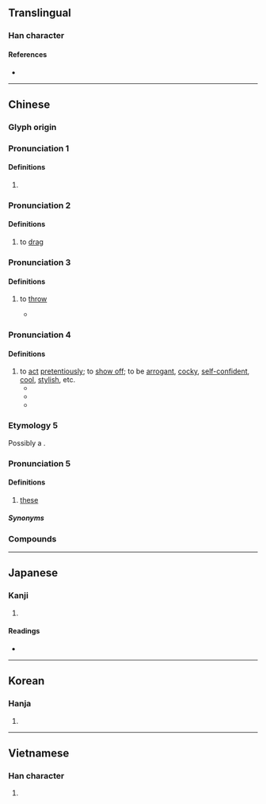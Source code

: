 {{character info}}
==Translingual==

===Han character===
{{Han char|rn=64|rad=手|as=06|sn=9|four=55006|canj=QLWP|ids=⿰扌曳}}

====References====
* {{Han ref|kx=0428.230|dkj=12013|dj=0777.170|hdz=31869.030|uh=62FD|ud=25341|bh=ABFB|bd=44027}}

----

==Chinese==

===Glyph origin===
{{Han etym}}

<!--|mn=chhōa-->{{attention|zh}}

===Pronunciation 1===
{{zh-forms}}
{{zh-pron
|m=yè
|c=jai6
|oc=y
|cat=v
}}

====Definitions====
{{zh-hanzi}}

# {{zh-alt-form|曳|to [[drag]]; to [[tow]]}}

===Pronunciation 2===
{{zh-forms|alt=𢶀}}
{{zh-pron
|m=zhuài
|cat=v
}}

====Definitions====
{{zh-hanzi}}

# to [[drag]]

===Pronunciation 3===
{{zh-forms}}
{{zh-pron
|m=zhuāi
|cat=v
}}

====Definitions====
{{zh-hanzi}}

# {{lb|zh|dialectal Mandarin}} to [[throw]]
#* {{zh-x|我 拽{zhuāi} 死 你。|I '''stone''' you. ||M-BJ|ref='''2004''', {{lw|zh|pref=《|家有儿女|suf=》}}, episode 30<!--, 04:37-->}}

===Pronunciation 4===
{{zh-forms|alt=跩}}
{{zh-pron
|m=zhuǎi
|cat=v
}}

====Definitions====
{{zh-hanzi}}

# to [[act]] [[pretentiously]]; to [[show off]]; to be [[arrogant]], [[cocky]], [[self-confident]], [[cool]], [[stylish]], etc.
#* {{zh-x|你 當 了 個 臭 歌女，你 還 很 拽{zhuǎi} 是 不是？||ref='''2001''', {{w|Chiung Yao}}, {{lw|zh|情深深雨濛濛}}, episode 15 (Mainland version)<!--, 13:59-->}}
#* {{zh-x|有 些 拽{zhuǎi}.的.跟.二.五.八.萬.似{shì}的 人，好像 也 沒有 做 對 什麼 呀。|Some of those who '''act cocky''' like the whole world owes them something don't seem to have done anything right either.|ref=[http://ent.ifeng.com/a/20180306/43032866_0.shtml]}}
#* {{zh-x|^謝 ^娜{nà} 調{tiáo}皮 回應 被 ^道-明-寺 cue：這麼 拽{zhuǎi} 約 出來 聊 一 聊|Xie Na wittily responds to Daomingsi's tease: “Since you are so '''cool''', wanna come out for a chat?”|ref=[http://hlj.people.com.cn/n2/2018/0720/c220036-31837952.html]}}

===Etymology 5===
Possibly a {{contraction|nan|遮的|tr=chia-ê / chiâ-ê / chiah-ê|nocap=1}}.

===Pronunciation 5===
{{zh-forms}}
{{zh-pron
|mn=qz,jj,ph:choâi/lk,wq:choai
|cat=
}}

====Definitions====
{{zh-hanzi}}

# {{lb|zh|Hokkien}} [[these]]

=====Synonyms=====
{{zh-dial|這些}}

===Compounds===
{{zh-der|勾拽|巴拽|拖鎗拽棒|拽耙扶犁|拽象拖犀|拖麻拽布|拽欛扶犁|拽塌|拽扎|橫拖倒拽|拽巷邏街|扯扯拽拽|拖拽|拽巷攞街|東扯西拽|生拖死拽|生拉硬拽|拽滿|死拉活拽|拽大拳|拽布拖麻|拽布披麻|繃拽|輪鎗拽步|連拖帶拽|繃繃拽拽|苦繃苦拽}}

----

==Japanese==

===Kanji===
{{ja-kanji|grade=|rs=手06}}

# {{rfdef|ja|sort=手06}}

====Readings====
* {{ja-readings|on=[[えい]] (ei), [[えつ]] (etsu), [[えち]] (echi), [[せい]] (sei)|kun=[[ひく]] (hiku)}}

----

==Korean==

===Hanja===
{{ko-hanja|hangeul=예|eumhun=|rv=ye|mr=ye|y=yey}}

# {{rfdef|ko|sort=手06}}

----

==Vietnamese==

===Han character===
{{vi-readings|reading=dìa, duệ, dấy|rs=手06}}

# {{rfdef|vi|sort=手06}}